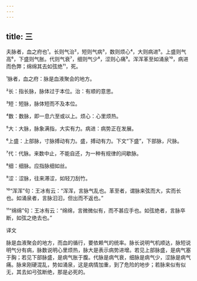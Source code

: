 ```yaml
---
---
---
```

title: 三
---




夫脉者，血之府也¹。长则气治²，短则气病³，数则烦心⁴，大则病进⁵。上盛则气高⁶，下盛则气胀。代则气衰⁷，细则气少⁸，涩则心痛⁹。浑浑革至如涌泉¹⁰，病进而色弊；绵绵其去如弦绝¹¹，死。

¹脉者，血之府：脉是血液聚会的地方。

²长：指长脉，脉体过于本位。治：有顺的意思。

³短：短脉，脉体短而不及本位。

⁴数：数脉，即一息六至或以上。烦心：心里烦热。

⁵大：大脉，脉象满指，大实有力。病进：病势正在发展。

⁶上盛：上部脉，寸脉搏动有力。盛，搏动有力。下文“下盛”，下部脉，尺脉。

⁷代：代脉。来数中止，不能自还，为一种有规律的间歇脉。

⁸细：细脉。应指脉细如丝。

⁹涩：涩脉，往来滞涩，如轻刀刮竹。

¹⁰“浑浑”句：王冰有云：“浑浑，言脉气乱也。革至者，谓脉来弦而大，实而长也。如涌泉者，言脉汩汩，但出而不返也。”

¹¹“绵绵”句：王冰有云：“绵绵，言微微似有，而不甚应手也。如弦绝者，言脉卒断，如弦之绝去也。”

译文

脉是血液聚会的地方，而血的循行，要依赖气的统率。脉长说明气机顺达，脉短说明气分有病，脉数说明心里烦热，脉大是表示病势进增。若见上部脉盛，是病气塞于胸；若见下部脉盛，是病气胀于腹。代脉是病气衰，细脉是病气少，涩脉是病气痛。脉来刚硬混乱，势如涌泉，这是病情加重，到了危险的地步；若脉来似有似无，其去如弓弦断绝，那是必死的。
